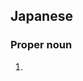 ==Japanese==
{{ja-kanjitab|佳|織}}

===Proper noun===
{{ja-pos|proper|かおり}}

# {{given name|female|lang=ja|sort=かおり}}
